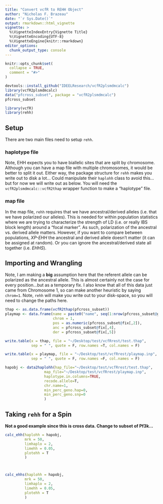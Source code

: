 ```yaml
---
title: "Convert vcfR to REHH Object"
author: "Nicholas F. Brazeau"
date: "`r Sys.Date()`"
output: rmarkdown::html_vignette
vignette: >
  %\VignetteIndexEntry{Vignette Title}
  %\VignetteEncoding{UTF-8}
  %\VignetteEngine{knitr::rmarkdown}
editor_options: 
  chunk_output_type: console
---
```


```r
knitr::opts_chunk$set(
  collapse = TRUE,
  comment = "#>"
)

devtools::install_github("IDEELResearch/vcfR2plsmdmcalc")
library(vcfR2plsmdmcalc)
data("pfcross_subset", package = "vcfR2plsmdmcalc")
pfcross_subset

library(vcfR)
library(rehh)

```

## Setup
There are two main files need to setup `rehh`. 

### haplotype file 
Note, EHH expects you to have biallelic sites that are split by chromosome. Although you can have a map file with multiple chromosomes, it would be better to split it out. Either way, the package structure for `rehh` makes you write out to disk a lot... Could manipulate their `haplohh` class to avoid this...but for now we will write out as below. You will need the  `vcfR2plsmdmcalc::vcfR2thap` wrapper function to make a "haplotype" file. 

### map file 
In the map file, `rehh` requires that we have ancestral/derived alleles (i.e. that we have polarized our alleles). This is needed for within population statistics where we are trying to characterize the strength of LD (i.e. or really IBS block length) around a "focal marker". As such, polarization of the ancestral vs. derived allele matters. However, if you want to compare between populations, _XP-EHH_ the ancestral and derived allele doesn't matter (it can be assigned at random). Or you can ignore the ancestral/derived state all together (i.e. _EHHS_). 

## Importing and Wrangling
Note, I am making a **big** assumption here that the referent allele can be polarized as the ancestral allele. This is almost certainly not the case for every position...but as a temporary fix. I also know that all of this data just came from Chromosome 1, so can make another heuristic by saying `chrom=1`. Note, `rehh` will make you write out to your disk-space, so you will need to change the paths here. 
```r


thap <- as.data.frame(vcfR2thap(pfcross_subset)) 
playmap <- data.frame(name = paste0("name", seq(1:nrow(pfcross_subset@gt))),
                      chrom = 1,
                      pos = as.numeric(pfcross_subset@fix[,2]),
                      anc = pfcross_subset@fix[,4],
                      der = pfcross_subset@fix[,5])

write.table(x = thap, file = "~/Desktop/test/vcfRrest/test.thap",
            sep = " ", quote = F, row.names =T, col.names = F)

write.table(x = playmap, file = "~/Desktop/test/vcfRrest/playmap.inp",
            sep = " ", quote = F, row.names =F, col.names = F)

hapobj <- data2haplohh(hap_file="~/Desktop/test/vcfRrest/test.thap",
                  map_file="~/Desktop/test/vcfRrest/playmap.inp",
                  haplotype.in.columns=TRUE,
                  recode.allele=T,
                  chr.name=1, 
                  min_perc_geno.hap=0,
                  min_perc_geno.snp=0
                  )


```

## Taking `rehh` for a Spin

**Not a good example since this is cross data. Change to subset of Pf3k...**
```r


calc_ehh(haplohh = hapobj,
         mrk = 50,
         limhaplo = 2,
         limehh = 0.05,
         plotehh = T
         )




```

```r

calc_ehhs(haplohh = hapobj,
         mrk = 50,
         limhaplo = 2,
         limehh = 0.05,
         plotehh = T
         )


```



